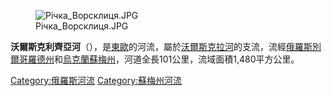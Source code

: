 [[Image:Річка_Ворсклиця.JPG|right]]

'''沃爾斯克利齊亞河'''（{{lang-ru|Ворсклица}}），是[[東歐|東歐]]的河流，屬於[[沃爾斯克拉河|沃爾斯克拉河]]的支流，流經[[俄羅斯|俄羅斯]][[別爾哥羅德州|別爾哥羅德州]]和[[烏克蘭|烏克蘭]][[蘇梅州|蘇梅州]]，河道全長101公里，流域面積1,480平方公里。

{{DEFAULTSORT:Ворсклиця}}
[[Category:俄羅斯河流|Category:俄羅斯河流]]
[[Category:蘇梅州河流|Category:蘇梅州河流]]


{{Russia-geo-stub}}
{{Ukraine-river-stub}}